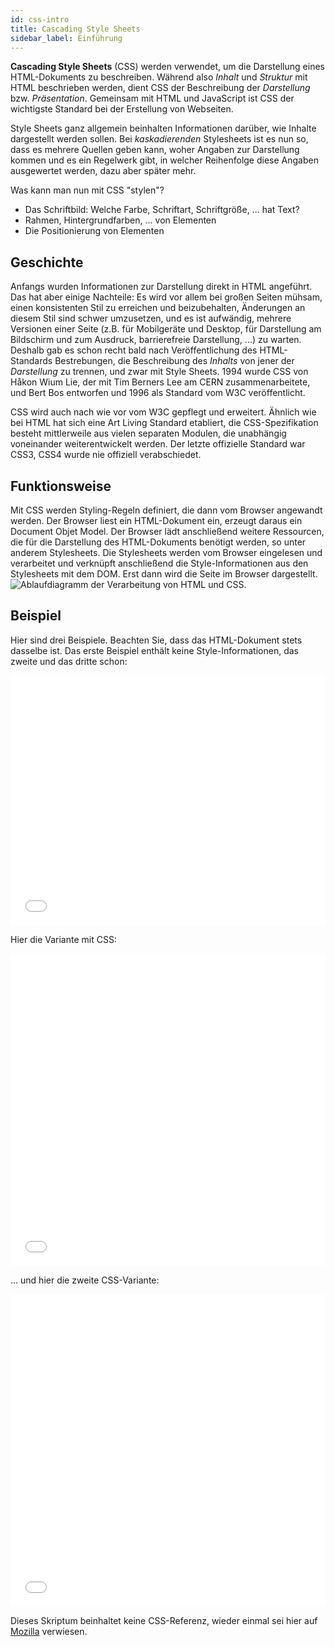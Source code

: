 ---
id: css-intro
title: Cascading Style Sheets
sidebar_label: Einführung
---

**Cascading Style Sheets** (CSS) werden verwendet, um die Darstellung eines HTML-Dokuments zu beschreiben. Während also 
*Inhalt* und *Struktur* mit HTML beschrieben werden, dient CSS der Beschreibung der *Darstellung* bzw. *Präsentation*.
Gemeinsam mit HTML und JavaScript ist CSS der wichtigste Standard bei der Erstellung von Webseiten.

Style Sheets ganz allgemein beinhalten Informationen darüber, wie Inhalte dargestellt werden sollen. Bei 
*kaskadierenden* Stylesheets ist es nun so, dass es mehrere Quellen geben kann, woher Angaben zur
Darstellung kommen und es ein Regelwerk gibt, in welcher Reihenfolge diese Angaben ausgewertet werden,
dazu aber später mehr.

Was kann man nun mit CSS "stylen"?
- Das Schriftbild: Welche Farbe, Schriftart, Schriftgröße, ... hat Text?
- Rahmen, Hintergrundfarben, ... von Elementen
- Die Positionierung von Elementen

## Geschichte

Anfangs wurden Informationen zur Darstellung direkt in HTML angeführt. Das hat aber einige Nachteile: Es wird vor allem
bei großen Seiten mühsam, einen konsistenten Stil zu erreichen und beizubehalten, Änderungen an diesem Stil sind schwer
umzusetzen, und es ist aufwändig, mehrere Versionen einer Seite (z.B. für Mobilgeräte und Desktop, für Darstellung am Bildschirm
und zum Ausdruck, barrierefreie Darstellung, ...) zu warten. Deshalb gab es schon recht bald nach Veröffentlichung des
HTML-Standards Bestrebungen, die Beschreibung des *Inhalts* von jener der *Darstellung* zu trennen, und zwar mit Style Sheets. 
1994 wurde CSS von Håkon Wium Lie, der mit Tim Berners Lee am CERN zusammenarbeitete, und Bert Bos entworfen und 1996 als Standard 
vom W3C veröffentlicht. 

CSS wird auch nach wie vor vom W3C gepflegt und erweitert. Ähnlich wie bei HTML hat sich eine Art Living Standard etabliert, die
CSS-Spezifikation besteht mittlerweile aus vielen separaten Modulen, die unabhängig voneinander weiterentwickelt werden. Der letzte
offizielle Standard war CSS3, CSS4 wurde nie offiziell verabschiedet.

## Funktionsweise

Mit CSS werden Styling-Regeln definiert, die dann vom Browser angewandt werden. Der Browser liest ein HTML-Dokument ein, erzeugt
daraus ein Document Objet Model. Der Browser lädt anschließend weitere Ressourcen, die für die Darstellung des HTML-Dokuments
benötigt werden, so unter anderem Stylesheets. Die Stylesheets werden vom Browser eingelesen und verarbeitet und verknüpft 
anschließend die Style-Informationen aus den Stylesheets mit dem DOM. Erst dann wird die Seite im Browser dargestellt.
![Ablaufdiagramm der Verarbeitung von HTML und CSS](https://media.prod.mdn.mozit.cloud/attachments/2015/10/14/11781/ab96f980498d7c46fe26f6df06b9acfc/rendering.svg).

## Beispiel
Hier sind drei Beispiele. Beachten Sie, dass das HTML-Dokument stets dasselbe ist. Das erste Beispiel enthält keine
Style-Informationen, das zweite und das dritte schon:

<iframe width="100%" height="400" src="//jsfiddle.net/michivo/9u5vo2nj/1/embedded/result,html/dark/" allowfullscreen="allowfullscreen" frameborder="0"></iframe>

Hier die Variante mit CSS:
<iframe width="100%" height="500" src="//jsfiddle.net/michivo/3sdbzhk9/53/embedded/result,html,css/dark/" allowfullscreen="allowfullscreen" frameborder="0"></iframe>

... und hier die zweite CSS-Variante:
<iframe width="100%" height="500" src="//jsfiddle.net/michivo/ow0h1ubq/73/embedded/result,html,css/dark/" allowfullscreen="allowfullscreen" frameborder="0"></iframe>

Dieses Skriptum beinhaltet keine CSS-Referenz, wieder einmal sei hier auf [Mozilla](https://developer.mozilla.org/en-US/docs/Web/CSS/Reference) verwiesen.